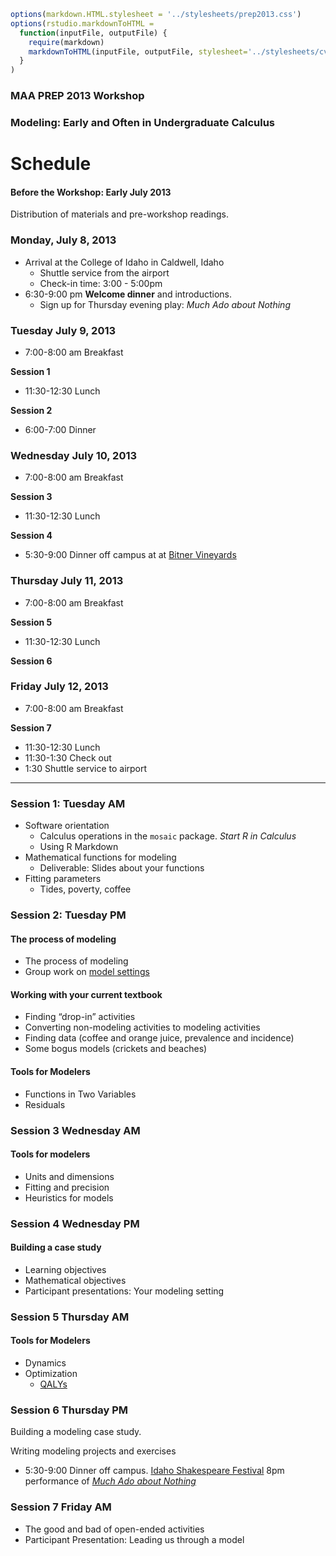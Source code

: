 ```r
options(markdown.HTML.stylesheet = '../stylesheets/prep2013.css')
options(rstudio.markdownToHTML =
  function(inputFile, outputFile) {     
    require(markdown)
    markdownToHTML(inputFile, outputFile, stylesheet='../stylesheets/cvc2013.css')  
  }
)
```
<script src="https://ajax.googleapis.com/ajax/libs/jquery/1.7.1/jquery.min.js"></script>
<script src="../javascripts/main.js"></script>

### MAA PREP 2013 Workshop
### Modeling: Early and Often in Undergraduate Calculus

Schedule
=================

#### Before the Workshop: Early July 2013

Distribution of materials and pre-workshop readings.

### Monday, July 8, 2013

* Arrival at the College of Idaho in Caldwell, Idaho
    * Shuttle service from the airport
    * Check-in time: 3:00 - 5:00pm
    
* 6:30-9:00 pm  **Welcome dinner** and introductions.
    * Sign up for Thursday evening play: *Much Ado about Nothing*

### Tuesday July 9, 2013

* 7:00-8:00 am Breakfast

**Session 1**


* 11:30-12:30 Lunch

**Session 2**


* 6:00-7:00 Dinner

### Wednesday July 10, 2013

* 7:00-8:00 am Breakfast

**Session 3**


* 11:30-12:30 Lunch

**Session 4**



* 5:30-9:00 Dinner off campus at at [Bitner Vineyards](http://www.bitnervineyards.com/)

### Thursday July 11, 2013

* 7:00-8:00 am Breakfast


**Session 5**


* 11:30-12:30 Lunch

**Session 6**



### Friday July 12, 2013

* 7:00-8:00 am Breakfast

**Session 7**

* 11:30-12:30 Lunch
* 11:30-1:30 Check out
* 1:30 Shuttle service to airport

---------------------------

### Session 1: Tuesday AM

* Software orientation
    * Calculus operations in the `mosaic` package. *Start R in Calculus*
    * Using R Markdown
* Mathematical functions for modeling
    * Deliverable: Slides about your functions
* Fitting parameters
    * Tides, poverty, coffee
   
### Session 2: Tuesday PM

#### The process of modeling

* The process of modeling
* Group work on [model settings](model-settings.html)
    
#### Working with your current textbook

* Finding "drop-in" activities
* Converting non-modeling activities to modeling activities
* Finding data (coffee and orange juice, prevalence and incidence)
* Some bogus models (crickets and beaches)
    
#### Tools for Modelers

* Functions in Two Variables
* Residuals

### Session 3 Wednesday AM

#### Tools for modelers

* Units and dimensions
* Fitting and precision
* Heuristics for models

### Session 4 Wednesday PM

#### Building a case study

* Learning objectives
* Mathematical objectives
* Participant presentations: Your modeling setting

### Session 5 Thursday AM

#### Tools for Modelers

* Dynamics
* Optimization
    * [QALYs](http://prep2012.mosaic-web.org/Topics/Optimization/QALY1.html)

### Session 6 Thursday PM

Building a modeling case study.

Writing modeling projects and exercises

* 5:30-9:00 Dinner off campus.  [Idaho Shakespeare Festival](http://www.idahoshakespeare.org/) 8pm performance of [*Much Ado about Nothing*](https://en.wikipedia.org/wiki/Much_Ado_About_Nothing)

### Session 7 Friday AM

* The good and bad of open-ended activities
* Participant Presentation: Leading us through a model




